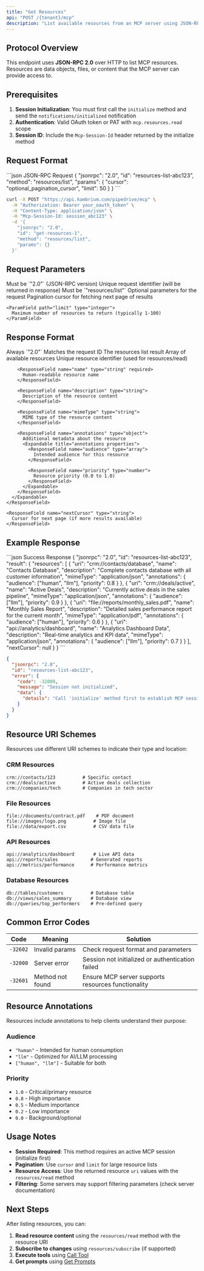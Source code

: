 ```yaml
---
title: "Get Resources"
api: "POST /{tenant}/mcp"
description: "List available resources from an MCP server using JSON-RPC 2.0 protocol. Resources represent data or content that can be read or referenced."
---
```


## Protocol Overview

This endpoint uses **JSON-RPC 2.0** over HTTP to list MCP resources. Resources are data objects, files, or content that the MCP server can provide access to.

## Prerequisites

1. **Session Initialization**: You must first call the `initialize` method and send the `notifications/initialized` notification
2. **Authentication**: Valid OAuth token or PAT with `mcp.resources.read` scope
3. **Session ID**: Include the `Mcp-Session-Id` header returned by the initialize method

## Request Format

<CodeGroup>
```json JSON-RPC Request
{
  "jsonrpc": "2.0",
  "id": "resources-list-abc123",
  "method": "resources/list",
  "params": {
    "cursor": "optional_pagination_cursor",
    "limit": 50
  }
}
```

```bash cURL Example
curl -X POST "https://api.kambrium.com/pipedrive/mcp" \
  -H "Authorization: Bearer your_oauth_token" \
  -H "Content-Type: application/json" \
  -H "Mcp-Session-Id: session_abc123" \
  -d '{
    "jsonrpc": "2.0",
    "id": "get-resources-1",
    "method": "resources/list",
    "params": {}
  }'
```

</CodeGroup>

## Request Parameters

<ParamField path="jsonrpc" type="string" required>
  Must be `"2.0"` (JSON-RPC version)
</ParamField>

<ParamField path="id" type="string" required>
  Unique request identifier (will be returned in response)
</ParamField>

<ParamField path="method" type="string" required>
  Must be `"resources/list"`
</ParamField>

<ParamField path="params" type="object">
  Optional parameters for the request

  <Expandable title="params properties">
    <ParamField path="cursor" type="string">
      Pagination cursor for fetching next page of results
    </ParamField>
    
    <ParamField path="limit" type="integer">
      Maximum number of resources to return (typically 1-100)
    </ParamField>
  </Expandable>
</ParamField>

## Response Format

<ResponseField name="jsonrpc" type="string" required>
  Always `"2.0"`
</ResponseField>

<ResponseField name="id" type="string" required>
  Matches the request ID
</ResponseField>

<ResponseField name="result" type="object" required>
  The resources list result
  <Expandable title="result properties">
    <ResponseField name="resources" type="array" required>
      Array of available resources
      <Expandable title="resource object">
        <ResponseField name="uri" type="string" required>
          Unique resource identifier (used for resources/read)
        </ResponseField>

        <ResponseField name="name" type="string" required>
          Human-readable resource name
        </ResponseField>

        <ResponseField name="description" type="string">
          Description of the resource content
        </ResponseField>

        <ResponseField name="mimeType" type="string">
          MIME type of the resource content
        </ResponseField>

        <ResponseField name="annotations" type="object">
          Additional metadata about the resource
          <Expandable title="annotations properties">
            <ResponseField name="audience" type="array">
              Intended audience for this resource
            </ResponseField>

            <ResponseField name="priority" type="number">
              Resource priority (0.0 to 1.0)
            </ResponseField>
          </Expandable>
        </ResponseField>
      </Expandable>
    </ResponseField>

    <ResponseField name="nextCursor" type="string">
      Cursor for next page (if more results available)
    </ResponseField>
  </Expandable>
</ResponseField>

## Example Response

<ResponseExample>
```json Success Response
{
  "jsonrpc": "2.0",
  "id": "resources-list-abc123",
  "result": {
    "resources": [
      {
        "uri": "crm://contacts/database",
        "name": "Contacts Database",
        "description": "Complete contacts database with all customer information",
        "mimeType": "application/json",
        "annotations": {
          "audience": ["human", "llm"],
          "priority": 0.8
        }
      },
      {
        "uri": "crm://deals/active",
        "name": "Active Deals",
        "description": "Currently active deals in the sales pipeline",
        "mimeType": "application/json",
        "annotations": {
          "audience": ["llm"],
          "priority": 0.9
        }
      },
      {
        "uri": "file://reports/monthly_sales.pdf",
        "name": "Monthly Sales Report",
        "description": "Detailed sales performance report for the current month",
        "mimeType": "application/pdf",
        "annotations": {
          "audience": ["human"],
          "priority": 0.6
        }
      },
      {
        "uri": "api://analytics/dashboard",
        "name": "Analytics Dashboard Data",
        "description": "Real-time analytics and KPI data",
        "mimeType": "application/json",
        "annotations": {
          "audience": ["llm"],
          "priority": 0.7
        }
      }
    ],
    "nextCursor": null
  }
}
```

```json Error Response
{
  "jsonrpc": "2.0",
  "id": "resources-list-abc123",
  "error": {
    "code": -32000,
    "message": "Session not initialized",
    "data": {
      "details": "Call 'initialize' method first to establish MCP session."
    }
  }
}
```

</ResponseExample>

## Resource URI Schemes

Resources use different URI schemes to indicate their type and location:

### CRM Resources

```
crm://contacts/123          # Specific contact
crm://deals/active          # Active deals collection
crm://companies/tech        # Companies in tech sector
```

### File Resources

```
file://documents/contract.pdf    # PDF document
file://images/logo.png          # Image file
file://data/export.csv          # CSV data file
```

### API Resources

```
api://analytics/dashboard       # Live API data
api://reports/sales            # Generated reports
api://metrics/performance      # Performance metrics
```

### Database Resources

```
db://tables/customers          # Database table
db://views/sales_summary       # Database view
db://queries/top_performers    # Pre-defined query
```

## Common Error Codes

| Code     | Meaning          | Solution                                           |
| -------- | ---------------- | -------------------------------------------------- |
| `-32602` | Invalid params   | Check request format and parameters                |
| `-32000` | Server error     | Session not initialized or authentication failed   |
| `-32601` | Method not found | Ensure MCP server supports resources functionality |

## Resource Annotations

Resources include annotations to help clients understand their purpose:

### Audience

- `"human"` - Intended for human consumption
- `"llm"` - Optimized for AI/LLM processing
- `["human", "llm"]` - Suitable for both

### Priority

- `1.0` - Critical/primary resource
- `0.8` - High importance
- `0.5` - Medium importance
- `0.2` - Low importance
- `0.0` - Background/optional

## Usage Notes

- **Session Required**: This method requires an active MCP session (initialize first)
- **Pagination**: Use `cursor` and `limit` for large resource lists
- **Resource Access**: Use the returned resource `uri` values with the `resources/read` method
- **Filtering**: Some servers may support filtering parameters (check server documentation)

## Next Steps

After listing resources, you can:

1. **Read resource content** using the `resources/read` method with the resource URI
2. **Subscribe to changes** using `resources/subscribe` (if supported)
3. **Execute tools** using [Call Tool](/api-reference/mcp-interaction/call-tool)
4. **Get prompts** using [Get Prompts](/api-reference/mcp-interaction/get-prompts)
